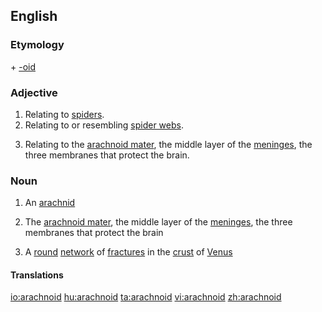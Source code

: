 ==English==

===Etymology===
{{etyl|grc}} {{term|ἀράχνη||spider}} + [[-oid]]

===Adjective===
{{en-adj|-}}

# Relating to [[spider]]s.
# Relating to or resembling [[spider web]]s.
# {{anatomy}} Relating to the [[arachnoid mater]], the middle layer of the [[meninges]], the three membranes that protect the brain.

===Noun===
{{en-noun}}

# {{biology}} An [[arachnid]]
# {{physiology}} The [[arachnoid mater]], the middle layer of the [[meninges]], the three membranes that protect the brain
# {{astronomy}} A [[round]] [[network]] of [[fracture]]s in the [[crust]] of [[Venus]]

====Translations====
{{trans-see|the arachnoid mater|arachnoid mater}}

[[io:arachnoid]]
[[hu:arachnoid]]
[[ta:arachnoid]]
[[vi:arachnoid]]
[[zh:arachnoid]]